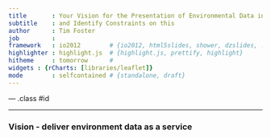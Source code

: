 ```yaml
---
title       : Your Vision for the Presentation of Environmental Data in SEPA
subtitle    : and Identify Constraints on this
author      : Tim Foster
job         : 
framework   : io2012        # {io2012, html5slides, shower, dzslides, ...}
highlighter : highlight.js  # {highlight.js, prettify, highlight}
hitheme     : tomorrow      # 
widgets : {rCharts: [libraries/leaflet]}
mode        : selfcontained # {standalone, draft}
---
```



--- .class #id 

---

### Vision - deliver environment data as a service




